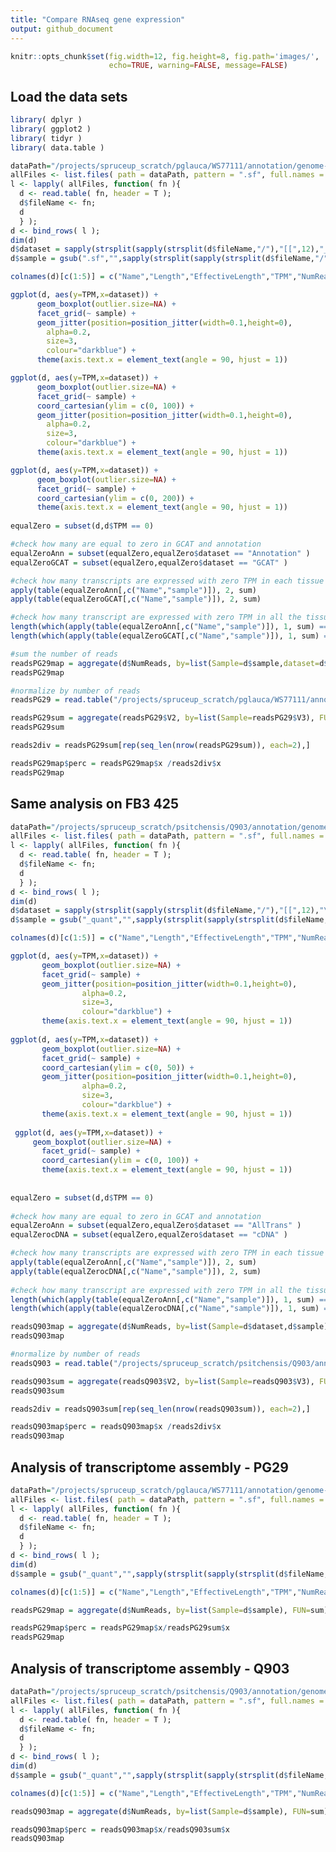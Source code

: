 ```yaml
---
title: "Compare RNAseq gene expression"
output: github_document
---
```


```r
knitr::opts_chunk$set(fig.width=12, fig.height=8, fig.path='images/',
                      echo=TRUE, warning=FALSE, message=FALSE)
```

## Load the data sets

```r
library( dplyr )
library( ggplot2 )
library( tidyr )
library( data.table )

dataPath="/projects/spruceup_scratch/pglauca/WS77111/annotation/genome-annotation/Maker/TestGCATs/PG29transcriptome/Ranalysis"
allFiles <- list.files( path = dataPath, pattern = ".sf", full.names = TRUE )
l <- lapply( allFiles, function( fn ){
  d <- read.table( fn, header = T );
  d$fileName <- fn;
  d
  } );
d <- bind_rows( l );
dim(d)
d$dataset = sapply(strsplit(sapply(strsplit(d$fileName,"/"),"[[",12),"_"),"[[",1)
d$sample = gsub(".sf","",sapply(strsplit(sapply(strsplit(d$fileName,"/"),"[[",12),"\\."),"[[",2))

colnames(d)[c(1:5)] = c("Name","Length","EffectiveLength","TPM","NumReads")
```


```r
ggplot(d, aes(y=TPM,x=dataset)) +
      geom_boxplot(outlier.size=NA) +
      facet_grid(~ sample) + 
      geom_jitter(position=position_jitter(width=0.1,height=0),
        alpha=0.2,
        size=3,
        colour="darkblue") +
      theme(axis.text.x = element_text(angle = 90, hjust = 1))

ggplot(d, aes(y=TPM,x=dataset)) +
      geom_boxplot(outlier.size=NA) +
      facet_grid(~ sample) + 
      coord_cartesian(ylim = c(0, 100)) + 
      geom_jitter(position=position_jitter(width=0.1,height=0),
        alpha=0.2,
        size=3,
        colour="darkblue") + 
      theme(axis.text.x = element_text(angle = 90, hjust = 1))

ggplot(d, aes(y=TPM,x=dataset)) +
      geom_boxplot(outlier.size=NA) +
      facet_grid(~ sample) + 
      coord_cartesian(ylim = c(0, 200)) +
      theme(axis.text.x = element_text(angle = 90, hjust = 1))
 
equalZero = subset(d,d$TPM == 0)

#check how many are equal to zero in GCAT and annotation
equalZeroAnn = subset(equalZero,equalZero$dataset == "Annotation" )
equalZeroGCAT = subset(equalZero,equalZero$dataset == "GCAT" )

#check how many transcripts are expressed with zero TPM in each tissue
apply(table(equalZeroAnn[,c("Name","sample")]), 2, sum)
apply(table(equalZeroGCAT[,c("Name","sample")]), 2, sum)

#check how many transcript are expressed with zero TPM in all the tissues
length(which(apply(table(equalZeroAnn[,c("Name","sample")]), 1, sum) == 6))
length(which(apply(table(equalZeroGCAT[,c("Name","sample")]), 1, sum) == 6))

#sum the number of reads
readsPG29map = aggregate(d$NumReads, by=list(Sample=d$sample,dataset=d$dataset), FUN=sum)
readsPG29map

#normalize by number of reads
readsPG29 = read.table("/projects/spruceup_scratch/pglauca/WS77111/annotation/genome-annotation/Maker/TestGCATs/PG29transcriptome/CountReads/all.reads.out",header=F)

readsPG29sum = aggregate(readsPG29$V2, by=list(Sample=readsPG29$V3), FUN=sum)
readsPG29sum

reads2div = readsPG29sum[rep(seq_len(nrow(readsPG29sum)), each=2),]

readsPG29map$perc = readsPG29map$x /reads2div$x
readsPG29map
```
## Same analysis on FB3 425

```r
dataPath="/projects/spruceup_scratch/psitchensis/Q903/annotation/genome-annotation/Maker/TestcDNA/Q903transcriptome/Ranalysis"
allFiles <- list.files( path = dataPath, pattern = ".sf", full.names = TRUE )
l <- lapply( allFiles, function( fn ){
  d <- read.table( fn, header = T );
  d$fileName <- fn;
  d
  } );
d <- bind_rows( l );
dim(d)
d$dataset = sapply(strsplit(sapply(strsplit(d$fileName,"/"),"[[",12),"\\."),"[[",1)
d$sample = gsub("_quant","",sapply(strsplit(sapply(strsplit(d$fileName,"/"),"[[",12),"\\."),"[[",2))

colnames(d)[c(1:5)] = c("Name","Length","EffectiveLength","TPM","NumReads")
```

```r
ggplot(d, aes(y=TPM,x=dataset)) +
       geom_boxplot(outlier.size=NA) +
       facet_grid(~ sample) + 
       geom_jitter(position=position_jitter(width=0.1,height=0),
                alpha=0.2,
                size=3,
                colour="darkblue") + 
       theme(axis.text.x = element_text(angle = 90, hjust = 1))
 
ggplot(d, aes(y=TPM,x=dataset)) +
       geom_boxplot(outlier.size=NA) +
       facet_grid(~ sample) + 
       coord_cartesian(ylim = c(0, 50)) +
       geom_jitter(position=position_jitter(width=0.1,height=0),
                alpha=0.2,
                size=3,
                colour="darkblue") +
       theme(axis.text.x = element_text(angle = 90, hjust = 1))
 
 ggplot(d, aes(y=TPM,x=dataset)) +
     geom_boxplot(outlier.size=NA) +
       facet_grid(~ sample) + 
       coord_cartesian(ylim = c(0, 100)) + 
       theme(axis.text.x = element_text(angle = 90, hjust = 1))
 
 
equalZero = subset(d,d$TPM == 0)
 
#check how many are equal to zero in GCAT and annotation
equalZeroAnn = subset(equalZero,equalZero$dataset == "AllTrans" )
equalZerocDNA = subset(equalZero,equalZero$dataset == "cDNA" )

#check how many transcripts are expressed with zero TPM in each tissue
apply(table(equalZeroAnn[,c("Name","sample")]), 2, sum)
apply(table(equalZerocDNA[,c("Name","sample")]), 2, sum)
 
#check how many transcript are expressed with zero TPM in all the tissues
length(which(apply(table(equalZeroAnn[,c("Name","sample")]), 1, sum) == 4))
length(which(apply(table(equalZerocDNA[,c("Name","sample")]), 1, sum) == 4))

readsQ903map = aggregate(d$NumReads, by=list(Sample=d$dataset,d$sample), FUN=sum)
readsQ903map

#normalize by number of reads
readsQ903 = read.table("/projects/spruceup_scratch/psitchensis/Q903/annotation/genome-annotation/Maker/TestcDNA/Q903transcriptome/CountReads/all_reads.counts.txt",header=F)

readsQ903sum = aggregate(readsQ903$V2, by=list(Sample=readsQ903$V3), FUN=sum)
readsQ903sum

reads2div = readsQ903sum[rep(seq_len(nrow(readsQ903sum)), each=2),]

readsQ903map$perc = readsQ903map$x /reads2div$x
readsQ903map
```

## Analysis of transcriptome assembly - PG29
```r

dataPath="/projects/spruceup_scratch/pglauca/WS77111/annotation/genome-annotation/Maker/TestGCATs/PG29transcriptome/AssembledTranscripts/Ranalysis"
allFiles <- list.files( path = dataPath, pattern = ".sf", full.names = TRUE )
l <- lapply( allFiles, function( fn ){
  d <- read.table( fn, header = T );
  d$fileName <- fn;
  d
  } );
d <- bind_rows( l );
dim(d)
d$sample = gsub("_quant","",sapply(strsplit(sapply(strsplit(d$fileName,"/"),"[[",13),"\\."),"[[",1))

colnames(d)[c(1:5)] = c("Name","Length","EffectiveLength","TPM","NumReads")

readsPG29map = aggregate(d$NumReads, by=list(Sample=d$sample), FUN=sum)

readsPG29map$perc = readsPG29map$x/readsPG29sum$x
readsPG29map
```

## Analysis of transcriptome assembly - Q903
```r

dataPath="/projects/spruceup_scratch/psitchensis/Q903/annotation/genome-annotation/Maker/TestcDNA/Q903transcriptome/AssembledTranscripts/Ranalysis"
allFiles <- list.files( path = dataPath, pattern = ".sf", full.names = TRUE )
l <- lapply( allFiles, function( fn ){
  d <- read.table( fn, header = T );
  d$fileName <- fn;
  d
  } );
d <- bind_rows( l );
dim(d)
d$sample = gsub("_quant","",sapply(strsplit(sapply(strsplit(d$fileName,"/"),"[[",13),"\\."),"[[",1))

colnames(d)[c(1:5)] = c("Name","Length","EffectiveLength","TPM","NumReads")

readsQ903map = aggregate(d$NumReads, by=list(Sample=d$sample), FUN=sum)

readsQ903map$perc = readsQ903map$x/readsQ903sum$x
readsQ903map
```

